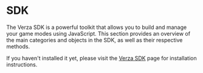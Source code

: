 
# SDK

The Verza SDK is a powerful toolkit that allows you to build and manage your game modes using JavaScript. This section provides an overview of the main categories and objects in the SDK, as well as their respective methods.

If you haven't installed it yet, please visit the [Verza SDK](../getting-started/verza-sdk) page for installation instructions.

<DocCardList />
